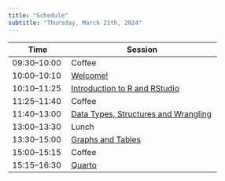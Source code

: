 ```yaml
---
title: "Schedule"
subtitle: "Thursday, March 21th, 2024"
---
```


| Time         | Session                           | 
|--------------|-----------------------------------| 
| 09:30--10:00 | Coffee                     | 
| 10:00--10:10 | [Welcome!](content/01-welcome/index.qmd) | 
| 10:10--11:25 | [Introduction to R and RStudio](content/02-intro/index.qmd)  | 
| 11:25--11:40 | Coffee                     | 
| 11:40--13:00 | [Data Types, Structures and Wrangling](content/03-data-wrangling/index.qmd)  | 
| 13:00--13:30 | Lunch                             | 
| 13:30--15:00 | [Graphs and Tables](content/04-graphics/index.qmd)   |
| 15:00--15:15 | Coffee              | 
| 15:15--16:30 | [Quarto](content/05-quarto/index.qmd) | 